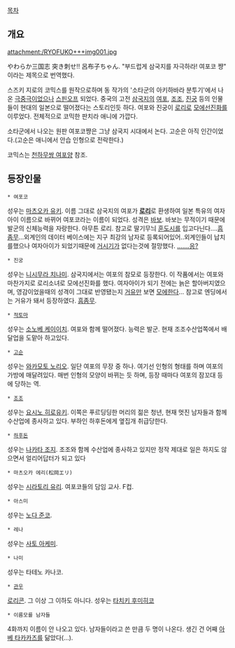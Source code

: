 [[목차]]

== 개요 ==
attachment:/RYOFUKO+++img001.jpg

やわらか三国志 突き刺せ!! 呂布子ちゃん. "부드럽게 삼국지를 자극하라! 여포코 쨩" 이라는 제목으로 번역했다.

스즈키 지로의 코믹스를 원작으로하며 동 작가의 '소타군의 아키하바라 분투기'에서 나온 [[극중극]]이었으나 [[스핀오프]] 되었다. 중국의 고전 [[삼국지]]의 [[여포]], [[조조]], [[진궁]] 등의 인물들이 현대의 일본으로 떨어졌다는 스토리인듯 하다. 여포와 진궁이 [[로리]]로 [[모에선]]진화를 이루었다. 전체적으로 코믹한 판치라 애니에 가깝다.

소타군에서 나오는 원판 여포코쨩은 그냥 삼국지 시대에서 논다. 고순은 아직 인간이었다.(고순은 애니에서 안습 인형으로 전락한다.)

코믹스는 [[천하무쌍 여포양]] 참조.

== 등장인물 ==
 * 여포코
성우는 [[마츠오카 유키]]. 이름 그대로 삼국지의 여포가 '''[[로리]]'''로 환생하여 일본 특유의 여자아이 이름으로 바뀌어 여포코라는 이름이 되었다. 성격은 [[바보]]. 바보는 무적이기 때문에 발군의 신체능력을 자랑한다. 아무튼 로리. 참고로 딸기무늬 [[훈도시]]를 입고다닌다....[[흠좀무]]...외계인의 데이터 베이스에는 지구 최강의 남자로 등록되어있어..외계인들이 납치를했으나 여자아이가 되었기때문에 [[거시기]]가 없다는것에 절망했다. [[쇼타콘|.......응?]]

 * 진궁
성우는 [[니시무라 치나미]]. 삼국지에서는 여포의 참모로 등장한다. 이 작품에서는 여포와 마찬가지로 로리소녀로 모에선진화를 했다. 여자아이가 되기 전에는 늙은 할아버지였으며, 영감이었을때의 성격이 그대로 반영됐는지 [[거유]]만 보면 [[모에]]한다... 참고로 엔딩에서는 거유가 돼서 등장하였다. [[흠좀무]].

 * [[적토마]]
성우는 [[소노베 케이이치]]. 여포와 함께 떨어졌다. 능력은 발군. 현재 조조수산업쪽에서 배달업을 도맡아 하고있다.

 * [[고순]]
성우는 [[와카모토 노리오]]. 일단 여포의 무장 중 하나. 여기선 인형의 형태를 하며 여포의 가방에 매달려있다. 매번 인형의 모양이 바뀌는 듯 하며, 등장 때마다 여포의 잠꼬대 등에 당하는 역.

 * [[조조]]
성우는 [[요시노 히로유키]]. 이쪽은 푸르딩딩한 머리의 젊은 청년, 현재 멋진 남자들과 함께 수산업에 종사하고 있다. 부하인 하후돈에게 옆집개 취급당한다.

 * [[하후돈]]
성우는 [[나카타 조지]]. 조조와 함께 수산업에 종사하고 있지만 정작 제대로 일은 하지도 않으면서 얼리어답터가 되고 있다

 * 마츠오카 에리(松岡エリ)
성우는 [[시라토리 유리]]. 여포코들의 담임 교사. F컵.

 * 아스미
성우는 [[노다 준코]].

 * 레나
성우는 [[사토 아케미]].

 * 나미
성우는 타테노 카나코.

 * [[관우]]
[[로리콘]]. 그 이상 그 이하도 아니다. 성우는 [[타치키 후미히코]]

 * 이름모를 남자들
4화까지 이름이 안 나오고 있다. 남자들이라고 쓴 만큼 두 명이 나온다. 생긴 건 어째 [[아베 타카카즈]]를 닮았다(...).
